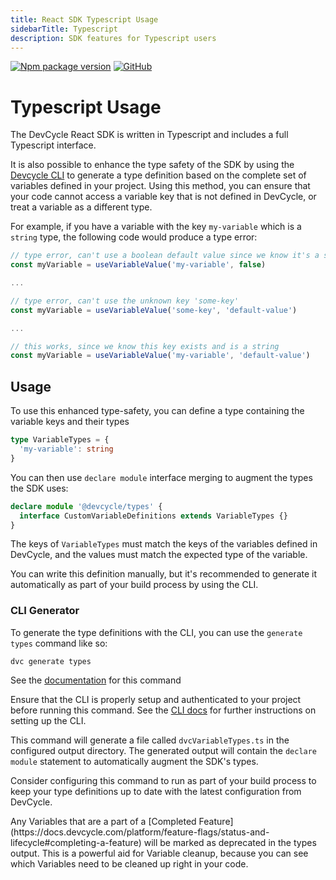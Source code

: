 ```yaml
---
title: React SDK Typescript Usage
sidebarTitle: Typescript
description: SDK features for Typescript users
---
```


[![Npm package version](https://badgen.net/npm/v/@devcycle/react-client-sdk)](https://www.npmjs.com/package/@devcycle/react-client-sdk)
[![GitHub](https://img.shields.io/github/stars/devcyclehq/js-sdks.svg?style=social&label=Star&maxAge=2592000)](https://github.com/devcyclehq/js-sdks)

# Typescript Usage

The DevCycle React SDK is written in Typescript and includes a full Typescript interface.

It is also possible to enhance the type safety of the SDK by using the
[Devcycle CLI](https://docs.devcycle.com/tools-and-integrations/cli) to generate a type definition
based on the complete set of variables defined in your project. Using this method, you can ensure that your code
cannot access a variable key that is not defined in DevCycle, or treat a variable as a different type.

For example, if you have a variable with the key `my-variable` which is a `string` type, the following code would
produce a type error:

```typescript
// type error, can't use a boolean default value since we know it's a string
const myVariable = useVariableValue('my-variable', false)

...

// type error, can't use the unknown key 'some-key'
const myVariable = useVariableValue('some-key', 'default-value')

...

// this works, since we know this key exists and is a string
const myVariable = useVariableValue('my-variable', 'default-value')
```

## Usage
To use this enhanced type-safety, you can define a type containing the variable keys and their types

```typescript
type VariableTypes = {
  'my-variable': string
}
````

You can then use `declare module` interface merging to augment the types the SDK uses:
```typescript
declare module '@devcycle/types' {
  interface CustomVariableDefinitions extends VariableTypes {}
}
```

The keys of `VariableTypes` must match the keys of the variables defined in DevCycle, and the values must match the
expected type of the variable.

You can write this definition manually, but it's recommended to generate it automatically as part of your build process
by using the CLI.

### CLI Generator

To generate the type definitions with the CLI, you can use the `generate types` command like so:

```shell
dvc generate types
```

See the [documentation](https://github.com/DevCycleHQ/cli/blob/main/docs/generate.md#dvc-generate-types) for this command

Ensure that the CLI is properly setup and authenticated to your project before running this command. See the [CLI docs](https://docs.devcycle.com/tools-and-integrations/cli)
for further instructions on setting up the CLI.

This command will generate a file called `dvcVariableTypes.ts` in the configured output directory. The generated output will contain the `declare module` statement to automatically augment the SDK's types.

Consider configuring this command to run as part of your build process to keep your type definitions up to date with
the latest configuration from DevCycle.

<Info>
Any Variables that are a part of a [Completed Feature](https://docs.devcycle.com/platform/feature-flags/status-and-lifecycle#completing-a-feature) will be marked as deprecated in the types output. This is a powerful aid for Variable cleanup, because you can see which Variables need to be cleaned up right in your code.
</Info>
